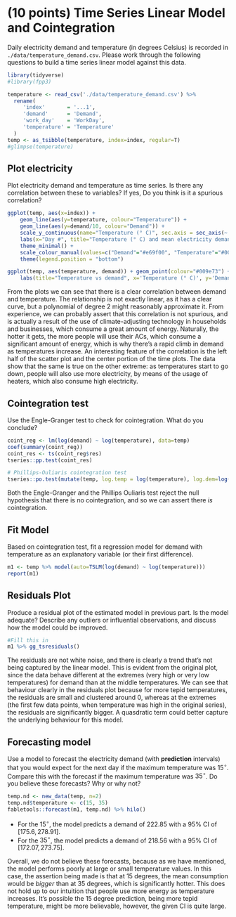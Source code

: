 # (10 points) Time Series Linear Model and Cointegration

Daily electricity demand and temperature (in degrees Celsius) is recorded in `./data/temperature_demand.csv`. Please work through the following questions to build a time series linear model against this data.

```r
library(tidyverse)
#library(fpp3)
```

```r
temperature <- read_csv('./data/temperature_demand.csv') %>% 
  rename(
     'index'       = '...1',
     'demand'      = 'Demand', 
     'work_day'    = 'WorkDay',
     'temperature' = 'Temperature'
  )
temp <- as_tsibble(temperature, index=index, regular=T)
#glimpse(temperature)
```

## Plot electricity

Plot electricity demand and temperature as time series. Is there any correlation between these to variables? If yes, Do you think is it a spurious correlation?

```r
ggplot(temp, aes(x=index)) + 
	geom_line(aes(y=temperature, colour="Temperature")) + 
	geom_line(aes(y=demand/10, colour="Demand")) +
	scale_y_continuous(name="Temperature (° C)", sec.axis = sec_axis(~.*10, name="Demand (kW/h)")) +
	labs(x="Day #", title="Temperature (° C) and mean electricity demand (KW/H)", colour="Series") + 
	theme_minimal() +
	scale_colour_manual(values=c("Demand"="#e69f00", "Temperature"="#009e73")) +
	theme(legend.position = "bottom")
```

```r
ggplot(temp, aes(temperature, demand)) + geom_point(colour="#009e73") + theme_minimal() +
	labs(title="Temperature vs demand", x='Temperature (° C)', y='Demand (kW/h)')
```


From the plots we can see that there is a clear correlation between demand and temperature. The relationship is not exactly linear, as it has a clear curve, but a polynomial of degree 2 might reasonably approximate it. From experience, we can probably assert that this correlation is not spurious, and is actually a result of the use of climate-adjusting technology in households and businesses, which consume a great amount of energy. Naturally, the hotter it gets, the more people will use their ACs, which consume a significant amount of energy, which is why there's a rapid climb in demand as temperatures increase. An interesting feature of the correlation is the left half of the scatter plot and the center portion of the time plots. The data show that the same is true on the other extreme: as temperatures start to go down, people will also use more electricity, by means of the usage of heaters, which also consume high electricity.

## Cointegration test

Use the Engle-Granger test to check for cointegration. What do you conclude? 

```r
coint_reg <- lm(log(demand) ~ log(temperature), data=temp)
coef(summary(coint_reg))
coint_res <- ts(coint_reg$res)
tseries::pp.test(coint_res)

# Phillips-Ouliaris cointegration test
tseries::po.test(mutate(temp, log.temp = log(temperature), log.dem=log(demand)) %>% select(log.temp, log.dem))
``` 

Both the Engle-Granger and the Phillips Ouliaris test reject the null hypothesis that there is no cointegration, and so we can assert there *is* cointegration.

## Fit Model

Based on cointegration test, fit a regression model for demand with temperature as an explanatory variable (or their first difference).

```r
m1 <- temp %>% model(auto=TSLM(log(demand) ~ log(temperature)))
report(m1)
``` 


## Residuals Plot

Produce a residual plot of the estimated model in previous part. Is the model adequate? Describe any outliers or influential observations, and discuss how the model could be improved.

```r
#Fill this in
m1 %>% gg_tsresiduals()
```

The residuals are not white noise, and there is clearly a trend that's not being captured by the linear model. This is evident from the original plot, since the data behave different at the extremes (very high or very low temperatures) for demand than at the middle temperatures. We can see that behaviour clearly in the residuals plot because for more tepid temperatures, the residuals are small and clustered around 0, whereas at the extremes (the first few data points, when temperature was high in the original series), the residuals are significantly bigger. A quasdratic term could better capture the underlying behaviour for this model.

## Forecasting model

Use a model to forecast the electricity demand (with **prediction** intervals) that you would expect for the next day if the maximum temperature was $15^\circ$. Compare this with the forecast if the maximum temperature was $35^\circ$. Do you believe these forecasts? Why or why not? 
 
```r
temp.nd <- new_data(temp, n=2)
temp.nd$temperature <- c(15, 35)
fabletools::forecast(m1, temp.nd) %>% hilo()
```

- For the $15^\circ$, the model predicts a demand of 222.85 with a 95% CI of $[175.6, 278.91]$.
- For the $35^\circ$, the model predicts a demand of 218.56 with a 95% CI of $[172.07, 273.75]$.

Overall, we do not believe these forecasts, because as we have mentioned, the model performs poorly at large or small temperature values. In this case, the assertion being made is that at 15 degrees, the mean consumption would be _bigger_ than at 35 degrees, which is significantly hotter. This does not hold up to our intuition that people use more energy as temperature increases. It's possible the 15 degree prediction, being more tepid temperature, might be more believable, however, the given CI is quite large.
